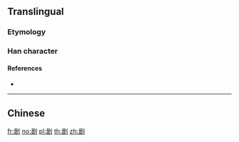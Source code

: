 {{character info/new}}
{{also|劇}}
==Translingual==
{{stroke order|strokes=10}}

===Etymology===
{{Han simp|劇|f=豦|t=居}}

===Han character===
{{Han char|rn=18|rad=刀|as=08|sn=10|four=|canj=SRLN|ids=⿰居刂}}

====References====
* {{Han ref|kx=0141.411|hdz=10347.020|uh=5267|ud=21095}}

----

==Chinese==
{{zh-see|劇}}

[[fr:剧]]
[[no:剧]]
[[pl:剧]]
[[th:剧]]
[[zh:剧]]